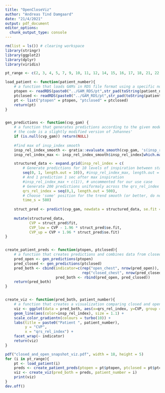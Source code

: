 ```yaml
---
title: "OpenCloseViz"
author: "Andreas Tind Damgaard"
date: "21/4/2021"
output: pdf_document
editor_options: 
  chunk_output_type: console
---
```


```r
rm(list = ls()) # clearing workspace
library(stringr)
library(ggplot2)
library(dplyr)
library(viridis)
```

```r
pt_range <- c(2, 3, 4, 5, 7, 9, 10, 11, 12, 14, 15, 16, 17, 18, 21, 22, 23, 24, 28, 31, 32, 35, 37, 38, 41, 42, 44,45, 46, 47, 48, 51, 52, 53, 54, 55, 57, 58) #seq(1,61) # insert the number of the patient you want to visualize

load_patient <- function(patient_number){
    # a function that loads GAMs in RDS file format using a specific nomenclature
    ptopen <- readRDS(paste0("../GAM_RDS/pt",str_pad(toString(patient_number), 2, pad = "0"), "OPEN.rds"))
    ptclosed <- readRDS(paste0("../GAM_RDS/pt",str_pad(toString(patient_number), 2, pad = "0"), "CLOSED.rds"))
    pt <- list("ptopen" = ptopen, "ptclosed" = ptclosed)
    return(pt)
}


gen_predictions <- function(cvp_gam) {
    # a function that generates predictions according to the given model
    # the code is a slightly modified version of Johannes'
    if (is.null(cvp_gam)) return(NULL)
    
    #find max of insp_index smooth
    insp_rel_index_smooth <- gratia::evaluate_smooth(cvp_gam, 's(insp_rel_index)')
    insp_rel_index_max <- insp_rel_index_smooth$insp_rel_index[which.max(insp_rel_index_smooth$est)]

    structured_data <- expand.grid(insp_rel_index = c(
        # Generate predictions for 10 levels of inspiration between start and max inspiration
        seq(0, 1, length.out = 10)), #insp_rel_index_max, length.out = 10)), 
        # And 1 prediction 1 sec after max inspiration                                      
        #insp_rel_index_max + c(1)), # uncommented for our use case
        # Generate 200 predictions uniformaly across the qrs_rel_index (to get a smooth line)
        qrs_rel_index = seq(0,1, length.out = 500),
        # Choose 'some' position for the trend smooth (or better, do not include it in the prediction)
        time_s = 580)
    
    struct_pred <- predict(cvp_gam, newdata = structured_data, se.fit = TRUE, exclude='s(time_s)') 
    
    mutate(structured_data, 
           CVP = struct_pred$fit,
           CVP_low = CVP - 1.96 * struct_pred$se.fit,
           CVP_up = CVP + 1.96 * struct_pred$se.fit)
}


create_patient_preds <- function(ptopen, ptclosed){
    # a function that creates predictions and combines data from closed and open chest into one data frame 
    pred_open <- gen_predictions(ptopen)
    pred_closed <- gen_predictions(ptclosed)
    pred_both <- cbind(indicator=c(rep("open_chest", nrow(pred_open)),
                                   rep("closed_chest", nrow(pred_closed))),
                       pred_both <- rbind(pred_open, pred_closed))
    return(pred_both)
}


create_viz <- function(pred_both, patient_number){
    # a function that creates a visualization comparing closed and open predictions  
    viz <- ggplot(data = pred_both, aes(x=qrs_rel_index, y=CVP, group = insp_rel_index)) +
    geom_line(aes(color=insp_rel_index), size = 1.1) +
    scale_color_gradientn(colours = turbo(10)) +
    labs(title = paste0("Patient ", patient_number),
         y = "CVP",
         x = "qrs_rel_index") +
    facet_wrap(~ indicator)
    return(viz)
}
```

```r
pdf("closed_and_open_snapshot_viz.pdf", width = 18, height = 5)
for (i in pt_range){
    pt <- load_patient(i)
    preds <- create_patient_preds(ptopen = pt$ptopen, ptclosed = pt$ptclosed)
    viz <- create_viz(pred_both = preds, patient_number = i)
    print(viz)
}
dev.off()
```


